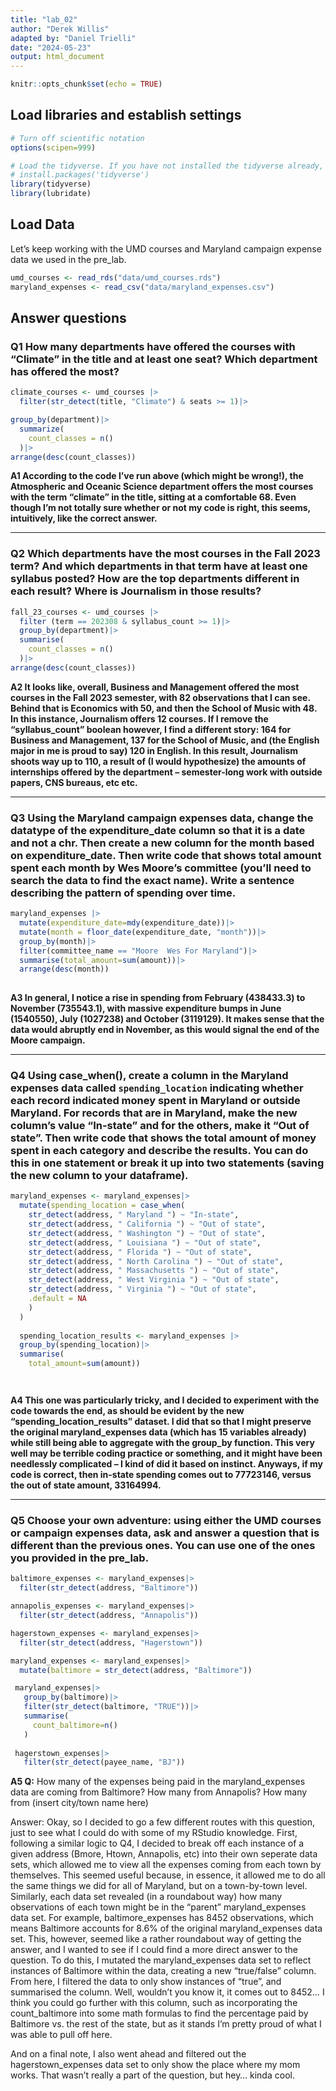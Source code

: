 ```yaml
---
title: "lab_02"
author: "Derek Willis"
adapted by: "Daniel Trielli"
date: "2024-05-23"
output: html_document
---
```


```r
knitr::opts_chunk$set(echo = TRUE)
```

## Load libraries and establish settings

```r
# Turn off scientific notation
options(scipen=999)

# Load the tidyverse. If you have not installed the tidyverse already, remove the # from the next line and run it first.  
# install.packages('tidyverse')
library(tidyverse)
library(lubridate)
```

## Load Data

Let's keep working with the UMD courses and Maryland campaign expense data we used in the pre_lab.

```r
umd_courses <- read_rds("data/umd_courses.rds")
maryland_expenses <- read_csv("data/maryland_expenses.csv")
```

## Answer questions

### **Q1** How many departments have offered the courses with "Climate" in the title and at least one seat? Which department has offered the most?

```r
climate_courses <- umd_courses |>
  filter(str_detect(title, "Climate") & seats >= 1)|>

group_by(department)|>
  summarize(
    count_classes = n()
  )|>
arrange(desc(count_classes))


```

**A1 According to the code I've run above (which might be wrong!), the Atmospheric and Oceanic Science department offers the most courses with the term "climate" in the title, sitting at a comfortable 68. Even though I'm not totally sure whether or not my code is right, this seems, intuitively, like the correct answer.**

------------------------------------------------------------------------

### **Q2** Which departments have the most courses in the Fall 2023 term? And which departments in that term have at least one syllabus posted? How are the top departments different in each result? Where is Journalism in those results?

```r
fall_23_courses <- umd_courses |>
  filter (term == 202308 & syllabus_count >= 1)|>
  group_by(department)|>
  summarise(
    count_classes = n()
  )|>
arrange(desc(count_classes))


```

**A2 It looks like, overall, Business and Management offered the most courses in the Fall 2023 semester, with 82 observations that I can see. Behind that is Economics with 50, and then the School of Music with 48. In this instance, Journalism offers 12 courses. If I remove the "syllabus_count" boolean however, I find a different story: 164 for Business and Management, 137 for the School of Music, and (the English major in me is proud to say) 120 in English. In this result, Journalism shoots way up to 110, a result of (I would hypothesize) the amounts of internships offered by the department – semester-long work with outside papers, CNS bureaus, etc etc.**

------------------------------------------------------------------------

### **Q3** Using the Maryland campaign expenses data, change the datatype of the expenditure_date column so that it is a date and not a chr. Then create a new column for the month based on expenditure_date. Then write code that shows total amount spent each month by Wes Moore's committee (you'll need to search the data to find the exact name). Write a sentence describing the pattern of spending over time.

```r
maryland_expenses |> 
  mutate(expenditure_date=mdy(expenditure_date))|>
  mutate(month = floor_date(expenditure_date, "month"))|>
  group_by(month)|>
  filter(committee_name == "Moore  Wes For Maryland")|>
  summarise(total_amount=sum(amount))|>
  arrange(desc(month))
  


```

**A3 In general, I notice a rise in spending from February (438433.3) to November (735543.1), with massive expenditure bumps in June (1540550), July (1027238) and October (3119129). It makes sense that the data would abruptly end in November, as this would signal the end of the Moore campaign.**

------------------------------------------------------------------------

### **Q4** Using case_when(), create a column in the Maryland expenses data called `spending_location` indicating whether each record indicated money spent in Maryland or outside Maryland. For records that are in Maryland, make the new column's value "In-state" and for the others, make it "Out of state". Then write code that shows the total amount of money spent in each category and describe the results. You can do this in one statement or break it up into two statements (saving the new column to your dataframe).

```r
maryland_expenses <- maryland_expenses|>
  mutate(spending_location = case_when(
    str_detect(address, " Maryland ") ~ "In-state",
    str_detect(address, " California ") ~ "Out of state",
    str_detect(address, " Washington ") ~ "Out of state",
    str_detect(address, " Louisiana ") ~ "Out of state",
    str_detect(address, " Florida ") ~ "Out of state",
    str_detect(address, " North Carolina ") ~ "Out of state",
    str_detect(address, " Massachusetts ") ~ "Out of state",
    str_detect(address, " West Virginia ") ~ "Out of state",
    str_detect(address, " Virginia ") ~ "Out of state",
    .default = NA
    )
  ) 
  
  spending_location_results <- maryland_expenses |>
  group_by(spending_location)|>
  summarise( 
    total_amount=sum(amount))




```

**A4 This one was particularly tricky, and I decided to experiment with the code towards the end, as should be evident by the new "spending_location_results" dataset. I did that so that I might preserve the original maryland_expenses data (which has 15 variables already) while still being able to aggregate with the group_by function. This very well may be terrible coding practice or something, and it might have been needlessly complicated – I kind of did it based on instinct. Anyways, if my code is correct, then in-state spending comes out to 77723146, versus the out of state amount, 33164994.**

------------------------------------------------------------------------

### **Q5** Choose your own adventure: using either the UMD courses or campaign expenses data, ask and answer a question that is different than the previous ones. You can use one of the ones you provided in the pre_lab.

```r
baltimore_expenses <- maryland_expenses|>
  filter(str_detect(address, "Baltimore"))

annapolis_expenses <- maryland_expenses|>
  filter(str_detect(address, "Annapolis"))

hagerstown_expenses <- maryland_expenses|>
  filter(str_detect(address, "Hagerstown"))

maryland_expenses <- maryland_expenses|>
  mutate(baltimore = str_detect(address, "Baltimore"))

 maryland_expenses|>
   group_by(baltimore)|> 
   filter(str_detect(baltimore, "TRUE"))|>
   summarise(
     count_baltimore=n()
   )
 
 hagerstown_expenses|>
   filter(str_detect(payee_name, "BJ"))


```

**A5 Q:** How many of the expenses being paid in the maryland_expenses data are coming from Baltimore? How many from Annapolis? How many from (insert city/town name here)

Answer: Okay, so I decided to go a few different routes with this question, just to see what I could do with some of my RStudio knowledge. First, following a similar logic to Q4, I decided to break off each instance of a given address (Bmore, Htown, Annapolis, etc) into their own seperate data sets, which allowed me to view all the expenses coming from each town by themselves. This seemed useful because, in essence, it allowed me to do all the same things we did for all of Maryland, but on a town-by-town level. Similarly, each data set revealed (in a roundabout way) how many observations of each town might be in the "parent" maryland_expenses data set. For example, baltimore_expenses has 8452 observations, which means Baltimore accounts for 8.6% of the original maryland_expenses data set. This, however, seemed like a rather roundabout way of getting the answer, and I wanted to see if I could find a more direct answer to the question. To do this, I mutated the maryland_expenses data set to reflect instances of Baltimore within the data, creating a new "true/false" column. From here, I filtered the data to only show instances of "true", and summarised the column. Well, wouldn't you know it, it comes out to 8452... I think you could go further with this column, such as incorporating the count_baltimore into some math formulas to find the percentage paid by Baltimore vs. the rest of the state, but as it stands I'm pretty proud of what I was able to pull off here.

And on a final note, I also went ahead and filtered out the hagerstown_expenses data set to only show the place where my mom works. That wasn't really a part of the question, but hey... kinda cool.
